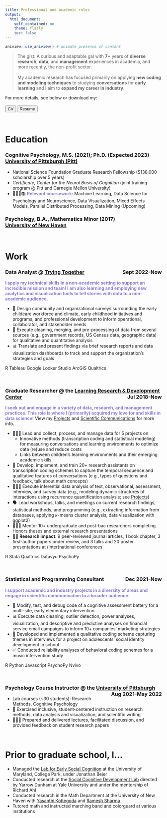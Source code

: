 ```yaml
---
title: Professional and academic roles
output:  
  html_document:  
    self_contained: no  
    theme: flatly
    toc: false
---
```


```r
aniview::use_aniview() # animate presence of content
```

<!-- for accessing the link icons --> 
<script src="https://kit.fontawesome.com/455169677b.js" crossorigin="anonymous"></script> 

::: {.aniview data-av-animation="fadeInUp"}


> The gist: A curious and adaptable gal with **7+** years of **diverse research**, **data**, and **management** experiences in  academia, and more recently, the non-profit sector. <br><br> My academic research has focused primarily on applying **new coding and modeling techniques** to studying **conversations** for **early learning** and I aim to **expand my career in industry**. 


For more details, see below or download my: <br><br>
<a target="_blank" rel="noopener noreferrer" href="files/ShirleyDuongCV.pdf"><button type="button" class="btn btn-success">CV</button></a>  <a target="_blank" rel="noopener noreferrer" href="files/ShirleyDuongResume.pdf"><button type="button" class="btn btn-success">Resume</button></a>

<br>


<h1> Education </h1>

<h3> Cognitive Psychology, M.S. (2021); Ph.D. (Expected 2023)  <br>
<a target="_blank" rel="noopener noreferrer" href="http://psychology.pitt.edu/">University of Pittsburgh (Pitt)</a> </h3> 
- National Science Foundation Graduate Research Fellowship ($138,000 scholarship over 5 years) 
- <i>Certificate, Center for the Neural Basis of Cognition</i> (joint training program @ Pitt and Carnegie Mellon University)
- 🙇🏻‍♀️📚 <font color="#8c7edc"><b>Relevant coursework</b></font>: Machine Learning, Data Science for Psychology and Neuroscience, Data Visualization, Mixed Effects Models, Parallel Distributed Processing, Data Mining (Upcoming)

<h3> Psychology, B.A., Mathematics Minor (2017) <br>
<a target="_blank" rel="noopener noreferrer" href="https://www.newhaven.edu/arts-sciences/undergraduate-programs/psychology/index.php">University of New Haven </a></h3> 


<br>


<h1> Work </h1>

<h3> Data Analyst  @ <a target="_blank" rel="noopener noreferrer" href="https://tryingtogether.org/">Trying Together</a> <div style="float: right">Sept 2022-Now</div> </h3> 

<font color="#8c7edc"><b>I apply my technical skills in a non-academic setting to support an incredible mission and team! I am also learning and employing new analytics and visualization tools to tell stories with data to a non-academic audience.</b></font> 

- 📝 Design community and organizational surveys surrounding the early childcare workforce and climate, early childhood initiatives and programs, and professional development to inform operational, collaborator, and stakeholder needs
- 🧹 Execute cleaning, merging, and pre-processing of data from several sources (e.g., government records, US Census data, geographic data) for qualitative and quantitative analysis
- 📊 Translate and present findings via brief research reports and data visualization dashboards to track and support the organization's strategies and goals


<span class="badge bg-primary">R</span> <span class="badge bg-primary">Tableau</span> <span class="badge bg-primary">Google Looker Studio</span> <span class="badge bg-primary">ArcGIS</span> <span class="badge bg-primary">Qualtrics</span> 

<br>

<h3> Graduate Researcher  @ the <a target="_blank" rel="noopener noreferrer" href="https://www.lrdc.pitt.edu/"> Learning Research & Development Center</a> <div style="float: right">Jul 2018-Now</div> </h3> 

<font color="#8c7edc"><b>I seek out and engage in a variety of data, research, and management practices. This role is where I (primarily) acquired my love for and skills in data science!</b></font> View my <a href=projects.html>Projects</a> and <a href=publications.html>Scientific Communications</a> for more info.

- 🏃🏻‍♀️ Lead and collect, process, and manage data for 5 projects on:
  + Innovative methods (transcription coding and statistical modeling) for measuring conversations and learning environments to optimize data (re)use and reduce costs
  + Links between children's learning environments and their emerging academic skills
- 🔢 Develop, implement, and train 20+ research assistants on transcription coding schemes to capture the temporal sequence and qualitative features of conversations (e.g., types of questions and feedback, talk about math concepts) 
- 👩🏻‍💻 Execute inferential data analysis of text, observational, assessment, interview, and survey data (e.g., modeling dynamic structures of interactions using recurrence quantification analysis; see <a href=Projects.html>Projects</a>)
- 🗣 Lead workshops, talks, and meetings on current research findings, statistical methods, and programming (e.g., extracting information from databases, applying *k*-means cluster analysis, data visualization with ggplot2)
- 👩🏻‍🏫 Mentor 10+ undergraduate and post-bac researchers completing Honors theses and external research presentations
-	👋🏼 <b>Research impact</b>: 9 peer-reviewed journal articles, 1 book chapter, 3 first-author papers under review, and 3 talks and 20 poster presentations at (inter)national conferences


<span class="badge bg-primary">R</span> <span class="badge bg-primary">Stata</span> <span class="badge bg-primary">Qualtrics</span> <span class="badge bg-primary">Datavyu</span> <span class="badge bg-primary">PsychoPy</span>

<br>

<h3> Statistical and Programming Consultant <div style="float: right">Dec 2021-Now</div> </h3> 

<font color="#8c7edc"><b>I support academic and industry projects in a diversity of areas and engage in scientific communication to a broader audience.</b></font>

- 🐞 Modify, test, and debug code of a cognitive assessment battery for a multi-site, early elementary intervention
- 📊 Execute data cleaning, outlier detection, power analyses, visualization, and descriptive and predictive analyses on financial service email campaigns to inform 10+ companies' marketing strategies
- 🔢 Developed and implemented a qualitative coding scheme capturing themes in interviews for a project on adolescents' social identity development in school
- ✅ Conducted reliability analyses of behavioral coding schemes for a music intervention study


<span class="badge bg-primary">R</span> <span class="badge bg-primary">Python</span> <span class="badge bg-primary">Javascript</span> <span class="badge bg-primary">PsychoPy</span> <span class="badge bg-primary">Nvivo</span>

<br>

<h3> Psychology Course Instructor @ the <a target="_blank" rel="noopener noreferrer" href="http://psychology.pitt.edu/">University of Pittsburgh</a> <div style="float: right">Aug 2021-May 2022</div> </h3> 

- Lab courses (~30 students): Research Methods, Cognitive Psychology
- 🤝 Exercised inclusive, student-centered instruction on research methods, data analysis and visualization, and scientific writing
- 👩🏻‍🏫 Prepared and delivered lectures, facilitated discussion, and provided feedback on student research papers


<br>


<h1> Prior to graduate school, I... </h1>

<!-- Lol it seems like I like switching between HTML and markdown... -->

- Managed the <a target="_blank" rel="noopener noreferrer" href="http://socialkidslab.umd.edu/">Lab for Early Social Cognition</a> at the University of Maryland, College Park, under Jonathan Beier
- Conducted research at the <a target="_blank" rel="noopener noreferrer" href="http://www.socialcogdev.com/">Social Cognitive Development Lab</a> directed by Yarrow Dunham at Yale University and under the mentorship of Richard Ahl
- Conducted research in the Math Department at the University of New Haven with <a target="_blank" rel="noopener noreferrer" href="https://www.newhaven.edu/faculty-staff-profiles/yasanthi-kottegoda.php">Yasanthi Kottegoda</a> and <a target="_blank" rel="noopener noreferrer" href="https://www.newhaven.edu/faculty-staff-profiles/ramesh-sharma.php">Ramesh Sharma </a>
- Tutored math and instructed marching band and colorguard at various institutions 



::: 